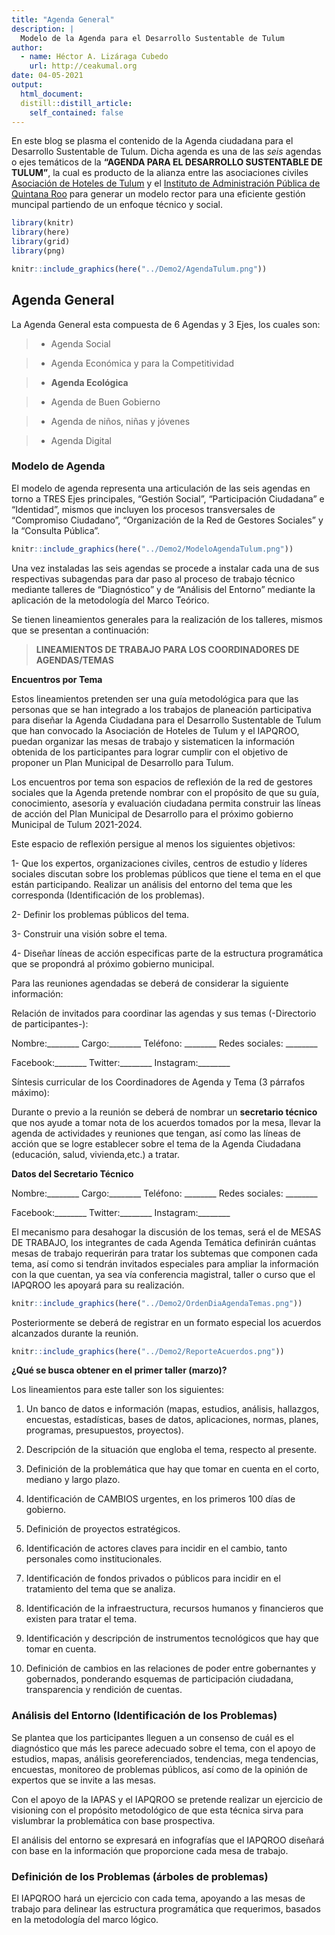 ```yaml
---
title: "Agenda General"
description: |
  Modelo de la Agenda para el Desarrollo Sustentable de Tulum
author:
  - name: Héctor A. Lizáraga Cubedo
    url: http://ceakumal.org
date: 04-05-2021
output:
  html_document:
  distill::distill_article:
    self_contained: false
---
```




En este blog se plasma el contenido  de la Agenda ciudadana para el Desarrollo Sustentable de Tulum. Dicha agenda es una de las *seis* agendas o ejes temáticos de la **"AGENDA PARA EL DESARROLLO SUSTENTABLE DE TULUM"**, la cual es producto de la alianza entre las asociaciones civiles [Asociación de Hoteles de Tulum](www.ahtulum.com) y el [Instituto de Administración Pública de Quintana Roo](www.iapqroo.org.mx) para generar un modelo rector para una eficiente gestión muncipal partiendo de un enfoque técnico y social.




```r
library(knitr)
library(here)
library(grid)
library(png)

knitr::include_graphics(here("../Demo2/AgendaTulum.png"))

```


## Agenda General  



La Agenda General esta compuesta de 6 Agendas y 3 Ejes, los cuales son:

> - Agenda Social

> - Agenda Económica y para la Competitividad

> - **Agenda Ecológica**

> - Agenda de Buen Gobierno 

> - Agenda de niños, niñas y jóvenes

> - Agenda Digital



### Modelo de Agenda


El modelo de agenda representa una articulación de las seis agendas en torno a TRES Ejes principales, "Gestión Social", "Participación Ciudadana" e "Identidad", mismos que incluyen los procesos transversales de "Compromiso Ciudadano", "Organización de la Red de Gestores Sociales" y la "Consulta Pública".




```r


knitr::include_graphics(here("../Demo2/ModeloAgendaTulum.png"))

```


Una vez instaladas las seis agendas se procede a instalar cada una de sus respectivas  subagendas para dar paso al proceso de trabajo técnico mediante talleres de "Diagnóstico" y de "Análisis del Entorno" mediante la aplicación de la metodología del Marco Teórico.

Se tienen lineamientos generales para la realización de los talleres, mismos que se presentan a continuación:



> **LINEAMIENTOS DE TRABAJO PARA LOS COORDINADORES DE AGENDAS/TEMAS**


**Encuentros por Tema**


 Estos lineamientos pretenden ser una guía metodológica para que las personas que se han integrado a los trabajos de planeación participativa para diseñar la Agenda Ciudadana para el Desarrollo Sustentable de Tulum que han convocado la Asociación de Hoteles de Tulum y el IAPQROO, puedan organizar las mesas de trabajo y sistematicen la información obtenida de los participantes para lograr cumplir con el objetivo de proponer un Plan Municipal de Desarrollo para Tulum.


Los encuentros por tema son espacios de reflexión de la red de gestores sociales que la Agenda pretende nombrar con el propósito de que su guía, conocimiento, asesoría y evaluación ciudadana permita construir las líneas de acción del Plan Municipal de Desarrollo para el próximo gobierno Municipal de Tulum 2021-2024.

Este espacio de reflexión persigue al menos los siguientes objetivos:

1- Que los expertos, organizaciones civiles, centros de estudio y líderes sociales discutan sobre los problemas públicos que tiene el tema en el que están participando.
Realizar un análisis del entorno del tema que les corresponda (Identificación de los problemas).

2- Definir los problemas públicos del tema.

3- Construir una visión sobre el tema.

4- Diseñar líneas de acción especificas parte de la estructura programática que se propondrá al próximo gobierno municipal.



Para las reuniones agendadas se deberá de considerar la siguiente información:


Relación de invitados para coordinar las agendas y sus temas (-Directorio de participantes-):


Nombre:________ Cargo:________ Teléfono: ________ Redes sociales: ________

Facebook:________ Twitter:________ Instagram:________


Síntesis curricular de los Coordinadores de Agenda y Tema (3 párrafos máximo):


Durante o previo a la reunión se deberá de nombrar un **secretario técnico** que nos ayude a tomar nota de los acuerdos tomados por la mesa, llevar la agenda de actividades y reuniones que tengan, así como las líneas de acción que se logre establecer sobre el tema de la Agenda Ciudadana (educación, salud, vivienda,etc.) a tratar.



**Datos del Secretario Técnico**


Nombre:________ Cargo:________ Teléfono: ________ Redes sociales: ________

Facebook:________ Twitter:________ Instagram:________



El mecanismo para desahogar la discusión de los temas, será el de MESAS DE TRABAJO, los integrantes de cada Agenda Temática definirán cuántas mesas de trabajo requerirán para tratar los subtemas que componen cada tema, así como si tendrán invitados especiales para ampliar la información con la que cuentan, ya sea vía conferencia magistral, taller o curso que el IAPQROO les apoyará para su realización.




```r


knitr::include_graphics(here("../Demo2/OrdenDiaAgendaTemas.png"))

```



Posteriormente se deberá de registrar en un formato especial los acuerdos alcanzados durante la reunión.


```r


knitr::include_graphics(here("../Demo2/ReporteAcuerdos.png"))

```



**¿Qué se busca obtener en el primer taller (marzo)?**


Los lineamientos para este taller son los siguientes:



1. Un banco de datos e información (mapas, estudios, análisis, hallazgos, encuestas, estadísticas,  bases de datos, aplicaciones, normas, planes, programas, presupuestos, proyectos).

2. Descripción de la situación que engloba el tema, respecto al presente.

3. Definición de la problemática que hay que tomar en cuenta en el corto, mediano y largo plazo.

4. Identificación de CAMBIOS urgentes, en los primeros 100 días de gobierno.

5. Definición de proyectos estratégicos.

6. Identificación de actores claves para incidir en el cambio, tanto personales como institucionales.

7. Identificación de fondos privados o públicos para incidir en el tratamiento del tema que se analiza.

8. Identificación de la infraestructura, recursos humanos y financieros que existen para tratar el tema.

9. Identificación y descripción de instrumentos tecnológicos que hay que tomar en cuenta.

10. Definición de cambios en las relaciones de poder entre gobernantes y gobernados, ponderando esquemas de participación ciudadana, transparencia y rendición de cuentas.


### Análisis del Entorno (Identificación de los Problemas)


 Se plantea que los participantes lleguen a un consenso de cuál es el diagnóstico que más les parece adecuado sobre el tema, con el apoyo de estudios, mapas, análisis georeferenciados, tendencias, mega tendencias, encuestas, monitoreo de problemas públicos, así como de la opinión de expertos que se invite a las mesas.
 
 
Con el apoyo de la IAPAS y el IAPQROO se pretende realizar un ejercicio de visioning con el propósito metodológico de que esta técnica sirva para vislumbrar la problemática con base prospectiva.


El análisis del entorno se expresará en infografías que el IAPQROO diseñará con base en la información que proporcione cada mesa de trabajo.



### Definición de los Problemas (árboles de problemas)


El IAPQROO hará un ejercicio con cada tema, apoyando a las mesas de trabajo para delinear las estructura programática que requerimos, basados en la metodología del marco lógico.




